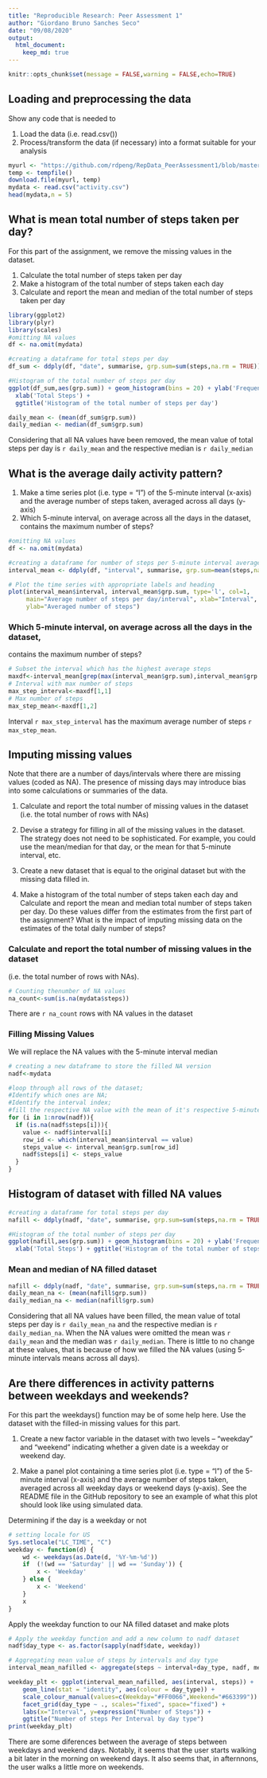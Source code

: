 ```yaml
---
title: "Reproducible Research: Peer Assessment 1"
author: "Giordano Bruno Sanches Seco"
date: "09/08/2020"
output: 
  html_document:
    keep_md: true
---
```


```r
knitr::opts_chunk$set(message = FALSE,warning = FALSE,echo=TRUE)
```

## Loading and preprocessing the data
Show any code that is needed to

1. Load the data (i.e. \color{red}{\verb|read.csv()|}read.csv())
2. Process/transform the data (if necessary) into a format suitable 
for your analysis



```r
myurl <- "https://github.com/rdpeng/RepData_PeerAssessment1/blob/master/activity.zip"
temp <- tempfile()
download.file(myurl, temp)
mydata <- read.csv("activity.csv")
head(mydata,n = 5)
```


## What is mean total number of steps taken per day?

For this part of the assignment, we remove the missing values in the dataset.

1. Calculate the total number of steps taken per day
2. Make a histogram of the total number of steps taken each day
3. Calculate and report the mean and median of the total number of 
steps taken per day


```r
library(ggplot2)
library(plyr)
library(scales)
#omitting NA values
df <- na.omit(mydata)

#creating a dataframe for total steps per day 
df_sum <- ddply(df, "date", summarise, grp.sum=sum(steps,na.rm = TRUE))

#Histogram of the total number of steps per day
ggplot(df_sum,aes(grp.sum)) + geom_histogram(bins = 20) + ylab('Frequency') + 
  xlab('Total Steps') + 
  ggtitle('Histogram of the total number of steps per day')


```


```r
daily_mean <- (mean(df_sum$grp.sum))
daily_median <- median(df_sum$grp.sum)
```
Considering that all NA values have been removed, the mean value of total steps
per day is `r daily_mean` and the respective median is `r daily_median`



## What is the average daily activity pattern?


1. Make a time series plot (i.e. \color{red}{\verb|type = "l"|}type = "l")
of the 5-minute interval (x-axis) and the average number of steps taken, 
averaged across all days (y-axis)
2. Which 5-minute interval, on average across all the days in the dataset,
contains the maximum number of steps?


```r
#omitting NA values
df <- na.omit(mydata)

#creating a dataframe for number of steps per 5-minute interval averaged across all days
interval_mean <- ddply(df, "interval", summarise, grp.sum=mean(steps,na.rm = TRUE))

# Plot the time series with appropriate labels and heading
plot(interval_mean$interval, interval_mean$grp.sum, type='l', col=1, 
     main="Average number of steps per day/interval", xlab="Interval", 
     ylab="Averaged number of steps")
```

### Which 5-minute interval, on average across all the days in the dataset, 
contains the maximum number of steps?

```r
# Subset the interval which has the highest average steps
maxdf<-interval_mean[grep(max(interval_mean$grp.sum),interval_mean$grp.sum), ]
# Interval with max number of steps
max_step_interval<-maxdf[1,1]
# Max number of steps
max_step_mean<-maxdf[1,2]
```
Interval `r max_step_interval` has the maximum average number of 
steps `r max_step_mean`.



## Imputing missing values
Note that there are a number of days/intervals where there are missing 
values (coded as NA). The presence of missing days may introduce bias into 
some calculations or summaries of the data.

1. Calculate and report the total number of missing values in the dataset 
(i.e. the total number of rows with NAs)

2. Devise a strategy for filling in all of the missing values in the dataset. 
The strategy does not need to be sophisticated. For example, you could use 
the mean/median for that day, or the mean for that 5-minute interval, etc.

3. Create a new dataset that is equal to the original dataset but with 
the missing data filled in.

4. Make a histogram of the total number of steps taken each day and Calculate 
and report the mean and median total number of steps taken per day. Do these 
values differ from the estimates from the first part of the assignment? 
What is the impact of imputing missing data on the estimates of the total 
daily number of steps?

### Calculate and report the total number of missing values in the dataset 
(i.e. the total number of rows with NAs).
```r
# Counting thenumber of NA values
na_count<-sum(is.na(mydata$steps))
```

There are `r na_count` rows with NA values in the dataset

### Filling Missing Values

We will replace the NA values with the 5-minute interval median
```r
# creating a new dataframe to store the filled NA version
nadf<-mydata

#loop through all rows of the dataset;
#Identify which ones are NA;
#Identify the interval index;
#fill the respective NA value with the mean of it's respective 5-minute interval.
for (i in 1:nrow(nadf)){
  if (is.na(nadf$steps[i])){
    value <- nadf$interval[i]
    row_id <- which(interval_mean$interval == value)
    steps_value <- interval_mean$grp.sum[row_id]
    nadf$steps[i] <- steps_value
  }
}
```

## Histogram of dataset with filled NA values

```r
#creating a dataframe for total steps per day 
nafill <- ddply(nadf, "date", summarise, grp.sum=sum(steps,na.rm = TRUE))

#Histogram of the total number of steps per day
ggplot(nafill,aes(grp.sum)) + geom_histogram(bins = 20) + ylab('Frequency') + 
  xlab('Total Steps') + ggtitle('Histogram of the total number of steps per day')
```

### Mean and median of NA filled dataset

```r
nafill <- ddply(nadf, "date", summarise, grp.sum=sum(steps,na.rm = TRUE))
daily_mean_na <- (mean(nafill$grp.sum))
daily_median_na <- median(nafill$grp.sum)
```
Considering that all NA values have been filled, the mean value of total steps
per day is `r daily_mean_na` and the respective median is `r daily_median_na`.
When the NA values were omitted the mean was `r daily_mean` and the median was 
`r daily_median`. There is little to no change at these values, that is because 
of how we filled the NA values (using 5-minute intervals means across all days).


## Are there differences in activity patterns between weekdays and weekends?
For this part the weekdays() function may be of some help here. Use the dataset
with the filled-in missing values for this part.

1. Create a new factor variable in the dataset with two 
levels – “weekday” and “weekend” indicating whether a given date is a 
weekday or weekend day.

2. Make a panel plot containing a time series plot (i.e. type = “l”) of 
the 5-minute interval (x-axis) and the average number of steps taken, 
averaged across all weekday days or weekend days (y-axis). See the README file
in the GitHub repository to see an example of what this plot should look 
like using simulated data.

Determining if the day is a weekday or not
```r
# setting locale for US 
Sys.setlocale("LC_TIME", "C")
weekday <- function(d) {
    wd <- weekdays(as.Date(d, '%Y-%m-%d'))
    if  (!(wd == 'Saturday' || wd == 'Sunday')) {
        x <- 'Weekday'
    } else {
        x <- 'Weekend'
    }
    x
}
```

Apply the weekday function to our NA filled dataset and make plots

```r
# Apply the weekday function and add a new column to nadf dataset
nadf$day_type <- as.factor(sapply(nadf$date, weekday))

# Aggregating mean value of steps by intervals and day type
interval_mean_nafilled <- aggregate(steps ~ interval+day_type, nadf, mean)

weekday_plt <- ggplot(interval_mean_nafilled, aes(interval, steps)) +
    geom_line(stat = "identity", aes(colour = day_type)) +
    scale_colour_manual(values=c(Weekday="#FF0066",Weekend="#663399")) +
    facet_grid(day_type ~ ., scales="fixed", space="fixed") +
    labs(x="Interval", y=expression("Number of Steps")) +
    ggtitle("Number of steps Per Interval by day type")
print(weekday_plt)
```

There are some diferences between the average of steps between weekdays and 
weekend days. Notably, it seems that the user starts walking a bit later in the 
morning on weekend days. It also seems that, in afternnons, the user walks a 
little more on weekends. 